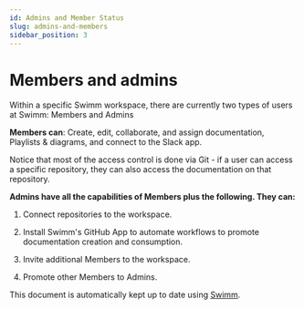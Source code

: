 ```yaml
---
id: Admins and Member Status
slug: admins-and-members
sidebar_position: 3
---
```



# Members and admins

Within a specific Swimm workspace, there are currently two types of users at Swimm: Members and Admins

**Members can**: Create, edit, collaborate, and assign documentation, Playlists & diagrams, and connect to the Slack app.

Notice that most of the access control is done via Git - if a user can access a specific repository, they can also access the documentation on that repository.

**Admins have all the capabilities of Members plus the following. They can:**

1.  Connect repositories to the workspace.

2.  Install Swimm's GitHub App to automate workflows to promote documentation creation and consumption.

3.  Invite additional Members to the workspace.

4.  Promote other Members to Admins.

This document is automatically kept up to date using [Swimm](https://swimm.io).
